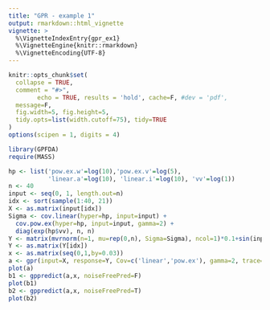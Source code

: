 ```yaml
---
title: "GPR - example 1"
output: rmarkdown::html_vignette
vignette: >
  %\VignetteIndexEntry{gpr_ex1}
  %\VignetteEngine{knitr::rmarkdown}
  %\VignetteEncoding{UTF-8}
---
```


```r
knitr::opts_chunk$set(
  collapse = TRUE,
  comment = "#>",
        echo = TRUE, results = 'hold', cache=F, #dev = 'pdf', 
  message=F, 
  fig.width=5, fig.height=5,
  tidy.opts=list(width.cutoff=75), tidy=TRUE
)
options(scipen = 1, digits = 4)
```

```r
library(GPFDA)
require(MASS)
```

```r
hp <- list('pow.ex.w'=log(10),'pow.ex.v'=log(5),
           'linear.a'=log(10), 'linear.i'=log(10), 'vv'=log(1))
n <- 40
input <- seq(0, 1, length.out=n)
idx <- sort(sample(1:40, 21))
X <- as.matrix(input[idx])
Sigma <- cov.linear(hyper=hp, input=input) + 
  cov.pow.ex(hyper=hp, input=input, gamma=2) + 
  diag(exp(hp$vv), n, n)
Y <- matrix(mvrnorm(n=1, mu=rep(0,n), Sigma=Sigma), ncol=1)*0.1+sin(input*6)
Y <- as.matrix(Y[idx])
x <- as.matrix(seq(0,1,by=0.03))
a <- gpr(input=X, response=Y, Cov=c('linear','pow.ex'), gamma=2, trace=4)
plot(a)
b1 <- gppredict(a,x, noiseFreePred=F)
plot(b1)
b2 <- gppredict(a,x, noiseFreePred=T)
plot(b2)
```


